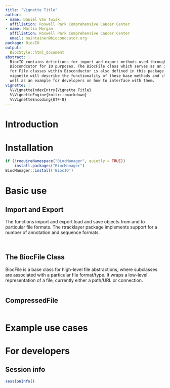 ```yaml
---
title: "Vignette Title"
author:
- name: Daniel Van Twisk
  affiliation: Roswell Park Comprehensive Cancer Center
- name: Martin Morgan
  affiliation: Roswell Park Comprehensive Cancer Center
  email: maintainer@biocondcutor.org
package: BiocIO
output:
  BiocStyle::html_document
abstract: |
  BiocIO contains defintions for import and export methods used throughout
  Biocondcutor for IO purposes. The BiocFile class which serves as an interface
  for File classes within Bioconductor is also defined in this package. This
  vignette will describe the functionality of these base methods and classes as
  well as an example for developers on how to interface with them.
vignette: |
  %\VignetteIndexEntry{Vignette Title}
  %\VignetteEngine{knitr::rmarkdown}
  %\VignetteEncoding{UTF-8}
---
```


# Introduction

# Installation

```r
if (!requireNamespace("BiocManager", quietly = TRUE))
    install.packages("BiocManager")
BiocManager::install('BiocIO')
```

# Basic use

## Import and Export
The functions import and export load and save objects from and to particular
file formats. The rtracklayer package implements support for a number of
annotation and sequence formats.

```r

```

```r

```

## The BiocFile Class
BiocFile is a base class for high-level file abstractions, where subclasses are
associated with a particular file format/type. It wraps a low-level
representation of a file, currently either a path/URL or connection.

```r

```

## CompressedFile

```r

```

# Example use cases

# For developers


## Session info {.unnumbered}

```r
sessionInfo()
```
